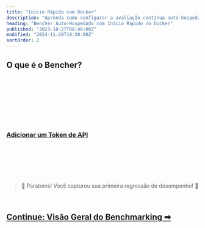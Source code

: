 ```yaml
---
title: "Início Rápido com Docker"
description: "Aprenda como configurar a avaliação contínua auto-hospedada com o Bencher"
heading: "Bencher Auto-Hospedado com Início Rápido no Docker"
published: "2023-10-27T08:40:00Z"
modified: "2024-11-29T18:30:00Z"
sortOrder: 2
---
```



## O que é o Bencher?

<BencherIntro />

<br />

<DockerSelfHosted />

<br />

<DockerInstall />

<br />

<DockerInstallCli />

<br />

<DockerRunServers />

<br />

<DockerBencherHost />

<br />

<DockerSelfHostedAccount />

<br />

<QSApiToken>
    <h3><a id="add-api-token" href="http://localhost:3000/console/users/tokens/add?back=aHR0cHM6Ly9iZW5jaGVyLmRldi9wdC9kb2NzL3R1dG9yaWFsL3F1aWNrLXN0YXJ0LyNhZGQtYXBpLXRva2Vu">Adicionar um Token de API</a></h3>
</QSApiToken>

<br />

<QSCreateProject />

<br />

<QSRunReport />

<br />

<QSGenerateAlert />

<br />
<br />

> 🐰 Parabéns! Você capturou sua primeira regressão de desempenho! 🎉

<br />

<h2><a href="/pt/docs/explanation/benchmarking/">Continue: Visão Geral do Benchmarking ➡</a></h2>